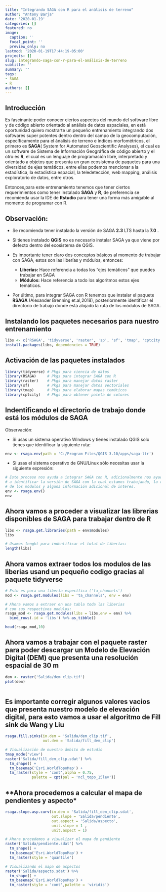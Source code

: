 ```yaml
---
title: "Integrando SAGA con R para el análisis de terreno"
author: "Antony Barja"
date: '2020-01-19'
categories: []
featured: no
image:
  caption: ''
  focal_point: ''
  preview_only: no
lastmod: '2020-01-19T17:44:19-05:00'
projects: []
slug: integrando-saga-con-r-para-el-análisis-de-terreno
subtitle: ''
summary: ''
tags:
- SAGA
- R
authors: []
---
```

## **Introducción**
Es fascinante poder conocer ciertos aspectos del mundo del software libre y de código abierto orientado al análisis de datos espaciales, en está oportunidad quiero mostrarte un pequeño entrenamiento integrando dos softwares super potentes dentro dentro del campo de la geocomputación, específicamente para el ánalisis de terreno e índices morfométricos, el primero es **SAGA**( System for Automated Geoscientific Analyses), el cual es un software de Sistema de Información Geográfica de código abierto y el otro es **R**, el cual es un lenguaje de programación libre, interpretado y orientado a objetos que presenta un gran ecosistema de paquetes para una diversidad de ejes temáticos, entre ellas podemos mencionar a  la estadística, la estadística espacial, la teledetección, web mapping, análisis exploratorio de datos, entre otros.

Entonces,para este entrenamiento tenemos que tener ciertos requerimientos como tener instalado **SAGA** y **R**, de preferencia se recomienda usar la IDE de **Rstudio** para tener una forma más amigable al momento de programar con R.

## **Observación:**
* Se recomienda tener instalado la versión de SAGA **2.3** LTS hasta la **7.0** .

* Si tienes instalado **QGIS** no es necesario instalar SAGA ya que viene por defecto dentro del ecosistema de QGIS.

* Es importante tener claro dos conceptos básicos al momento de trabajar con SAGA, estos son las liberías y módulos, entonces:
  * **Liberías:** Hace referencia a todas los "ejes temáticos" que puedes trabajar en SAGA
  * **Módulos:** Hace referencia a todo los algoritmos estos ejes temáticos.
  
* Por último, para integrar SAGA con R tenemos que  instalar el paquete **RSAGA** (Alexander Brenning et.al,2018), posteriormente  identificar el directorio de trabajo donde está alojado la ruta de los módulos de SAGA.

## **Instalando los paquetes necesarios para nuestro entrenamiento** 

```r
libs <- c('RSAGA', 'tidyverse', 'raster', 'sp', 'sf', 'tmap', 'cptcity')
install.packages(libs, dependencies = TRUE)
```

## **Activación de las paquetes instalados**

```r
library(tidyverse) # Pkgs para ciencia de datos 
library(RSAGA)     # Pkgs para integrar SAGA con R
library(raster)    # Pkgs para manejar datos raster
library(sf)        # Pkgs para manejar datos vectoriales
library(tmap)      # Pkgs para elaborar mapas temáticos
library(cptcity)   # Pkgs para obtener paleta de colores
```

## **Indentificando el directorio de trabajo donde está los módulos de SAGA **

Observación:

* Si usas un sistema operativo WIndows y tienes instalado QGIS solo tienes que identificar la siguiente ruta:

```r
env <- rsaga.env(path = 'C:/Program Files/QGIS 3.10/apps/saga-ltr')
```

* Si usas el sistema operativo de GNU/Linux sólo necesitas usar la siguiente expresión:

```r
# Este proceso nos ayuda a integrar SAGA con R, adicionalmente nos ayuda 
# a identificar la versión de SAGA con la cual estamos trabajando, la ruta 
# de los módulos y alguna información adicional de interes.
env <- rsaga.env()
env
```

## **Ahora vamos a proceder a visualizar las librerias disponibles de SAGA para trabajar dentro de R**

```r
libs <- rsaga.get.libraries(path = env$modules)
libs

# Usamos lenght para indentificar el total de liberías: 
length(libs)
```

## **Ahora vamos extraer todos los modulos de las liberias usand un pequeño codigo gracias al paquete tidyverse**

```r
# Esto es para una libería específica ('ta_channels')
mod <- rsaga.get.modules(libs = 'ta_channels', env = env)

# Ahora vamos a extraer en una tabla toda las liberias 
# con sus respectivos modulos:
rsaga_mod <- rsaga.get.modules(libs = libs,env = env) %>% 
  bind_rows(.id = 'libs') %>% as_tibble()

head(rsaga_mod,10)
```

## **Ahora vamos a trabajar con el paquete raster para poder descargar un Modelo de Elevación Digital (DEM) que presenta una resolución espacial de 30 m**

```r
dem <- raster('Salida/dem_clip.tif')
plot(dem)
  
```
## Es importante corregir algunos valores vacios que presenta nuestro modelo de elevación digital, para esto vamos a usar el algoritmo de Fill sink de Wang y Liu

```r
rsaga.fill.sinks(in.dem = 'Salida/dem_clip.tif',
                 out.dem = 'Salida/fill_dem_clip')

# Visualización de nuestro ámbito de estudio
tmap_mode('view')
raster('Salida/fill_dem_clip.sdat') %>% 
  tm_shape() + 
  tm_basemap('Esri.WorldTopoMap') +
  tm_raster(style = 'cont',alpha = 0.75,
            palette = cpt(pal = 'ncl_topo_15lev'))

```

## **Ahora procedemos a calcular el mapa de pendientes y aspecto*

```r
rsaga.slope.asp.curv(in.dem = 'Salida/fill_dem_clip.sdat',
                     out.slope = 'Salida/pendiente',
                     out.aspect = 'Salida/aspecto',
                     unit.slope = 1 ,
                     unit.aspect = 1)

# Ahora procedemos a visualizar el mapa de pendiente
raster('Salida/pendiente.sdat') %>% 
  tm_shape() + 
  tm_basemap('Esri.WorldTopoMap') +
  tm_raster(style = 'quantile')

# Visualizando el mapa de aspectos
raster('Salida/aspecto.sdat') %>% 
  tm_shape() + 
  tm_basemap('Esri.WorldTopoMap') +
  tm_raster(style = 'cont',palette = 'viridis')
```

